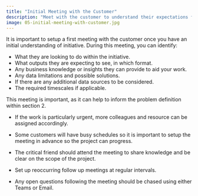 ```yaml
---
title: "Initial Meeting with the Customer"
description: "Meet with the customer to understand their expectations for the initiative."
image: 05-initial-meeting-with-customer.jpg
---
```


It is important to setup a first meeting with the customer once you have an initial understanding of initiative. During this meeting, you can identify:

* What they are looking to do within the initiative.
* What outputs they are expecting to see, in which format.
* Any business knowledge or insights they can provide to aid your work.
* Any data limitations and possible solutions.
* If there are any additional data sources to be considered.
* The required timescales if applicable.

This meeting is important, as it can help to inform the problem definition within section 2.

- If the work is particularly urgent, more colleagues and resource can be assigned accordingly.

- Some customers will have busy schedules so it is important to setup the meeting in advance so the project can progress.
- The critical friend should attend the meeting to share knowledge and be clear on the scope of the project.
- Set up reoccurring follow up meetings at regular intervals.
- Any open questions following the meeting should be chased using either Teams or Email.